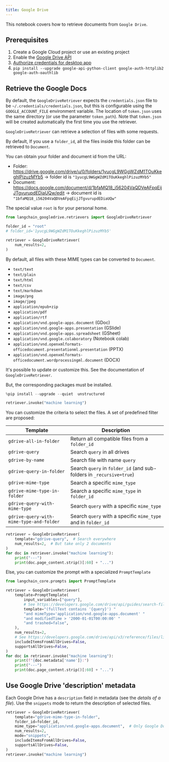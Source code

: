 ```yaml
---
title: Google Drive
---
```


This notebook covers how to retrieve documents from `Google Drive`.

## Prerequisites

1. Create a Google Cloud project or use an existing project
1. Enable the [Google Drive API](https://console.cloud.google.com/flows/enableapi?apiid=drive.googleapis.com)
1. [Authorize credentials for desktop app](https://developers.google.com/drive/api/quickstart/python#authorize_credentials_for_a_desktop_application)
1. `pip install --upgrade google-api-python-client google-auth-httplib2 google-auth-oauthlib`

## Retrieve the Google Docs

By default, the `GoogleDriveRetriever` expects the `credentials.json` file to be `~/.credentials/credentials.json`, but this is configurable using the `GOOGLE_ACCOUNT_FILE` environment variable. 
The location of `token.json` uses the same directory (or use the parameter `token_path`). Note that `token.json` will be created automatically the first time you use the retriever.

`GoogleDriveRetriever` can retrieve a selection of files with some requests. 

By default, If you use a `folder_id`, all the files inside this folder can be retrieved to `Document`.


You can obtain your folder and document id from the URL:

* Folder: https://drive.google.com/drive/u/0/folders/1yucgL9WGgWZdM1TOuKkeghlPizuzMYb5 -> folder id is `"1yucgL9WGgWZdM1TOuKkeghlPizuzMYb5"`
* Document: https://docs.google.com/document/d/1bfaMQ18_i56204VaQDVeAFpqEijJTgvurupdEDiaUQw/edit -> document id is `"1bfaMQ18_i56204VaQDVeAFpqEijJTgvurupdEDiaUQw"`

The special value `root` is for your personal home.


```python
from langchain_googledrive.retrievers import GoogleDriveRetriever

folder_id = "root"
# folder_id='1yucgL9WGgWZdM1TOuKkeghlPizuzMYb5'

retriever = GoogleDriveRetriever(
    num_results=2,
)
```

By default, all files with these MIME types can be converted to `Document`.

- `text/text`
- `text/plain`
- `text/html`
- `text/csv`
- `text/markdown`
- `image/png`
- `image/jpeg`
- `application/epub+zip`
- `application/pdf`
- `application/rtf`
- `application/vnd.google-apps.document` (GDoc)
- `application/vnd.google-apps.presentation` (GSlide)
- `application/vnd.google-apps.spreadsheet` (GSheet)
- `application/vnd.google.colaboratory` (Notebook colab)
- `application/vnd.openxmlformats-officedocument.presentationml.presentation` (PPTX)
- `application/vnd.openxmlformats-officedocument.wordprocessingml.document` (DOCX)

It's possible to update or customize this. See the documentation of `GoogleDriveRetriever`.

But, the corresponding packages must be installed.


```python
%pip install --upgrade --quiet  unstructured
```


```python
retriever.invoke("machine learning")
```

You can customize the criteria to select the files. A set of predefined filter are proposed:

| Template                                 | Description                                                           |
| --------------------------------------   | --------------------------------------------------------------------- |
| `gdrive-all-in-folder`                   | Return all compatible files from a `folder_id`                        |
| `gdrive-query`                           | Search `query` in all drives                                          |
| `gdrive-by-name`                         | Search file with name `query`                                         |
| `gdrive-query-in-folder`                 | Search `query` in `folder_id` (and sub-folders in `_recursive=true`)  |
| `gdrive-mime-type`                       | Search a specific `mime_type`                                         |
| `gdrive-mime-type-in-folder`             | Search a specific `mime_type` in `folder_id`                          |
| `gdrive-query-with-mime-type`            | Search `query` with a specific `mime_type`                            |
| `gdrive-query-with-mime-type-and-folder` | Search `query` with a specific `mime_type` and in `folder_id`         |


```python
retriever = GoogleDriveRetriever(
    template="gdrive-query",  # Search everywhere
    num_results=2,  # But take only 2 documents
)
for doc in retriever.invoke("machine learning"):
    print("---")
    print(doc.page_content.strip()[:60] + "...")
```

Else, you can customize the prompt with a specialized `PromptTemplate`


```python
from langchain_core.prompts import PromptTemplate

retriever = GoogleDriveRetriever(
    template=PromptTemplate(
        input_variables=["query"],
        # See https://developers.google.com/drive/api/guides/search-files
        template="(fullText contains '{query}') "
        "and mimeType='application/vnd.google-apps.document' "
        "and modifiedTime > '2000-01-01T00:00:00' "
        "and trashed=false",
    ),
    num_results=2,
    # See https://developers.google.com/drive/api/v3/reference/files/list
    includeItemsFromAllDrives=False,
    supportsAllDrives=False,
)
for doc in retriever.invoke("machine learning"):
    print(f"{doc.metadata['name']}:")
    print("---")
    print(doc.page_content.strip()[:60] + "...")
```

## Use Google Drive 'description' metadata

Each Google Drive has a `description` field in metadata (see the *details of a file*).
Use the `snippets` mode to return the description of selected files.



```python
retriever = GoogleDriveRetriever(
    template="gdrive-mime-type-in-folder",
    folder_id=folder_id,
    mime_type="application/vnd.google-apps.document",  # Only Google Docs
    num_results=2,
    mode="snippets",
    includeItemsFromAllDrives=False,
    supportsAllDrives=False,
)
retriever.invoke("machine learning")
```

